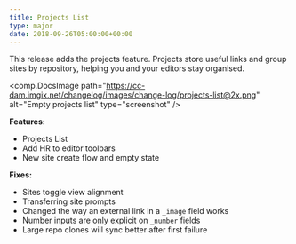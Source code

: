 ```yaml
---
title: Projects List
type: major
date: 2018-09-26T05:00:00+00:00
---
```


This release adds the projects feature. Projects store useful links and group sites by repository, helping you and your editors stay organised.

<comp.DocsImage path="https://cc-dam.imgix.net/changelog/images/change-log/projects-list@2x.png" alt="Empty projects list" type="screenshot" />

**Features:**

* Projects List
* Add HR to editor toolbars
* New site create flow and empty state

**Fixes:**

* Sites toggle view alignment
* Transferring site prompts
* Changed the way an external link in a `_image` field works
* Number inputs are only explicit on `_number` fields
* Large repo clones will sync better after first failure